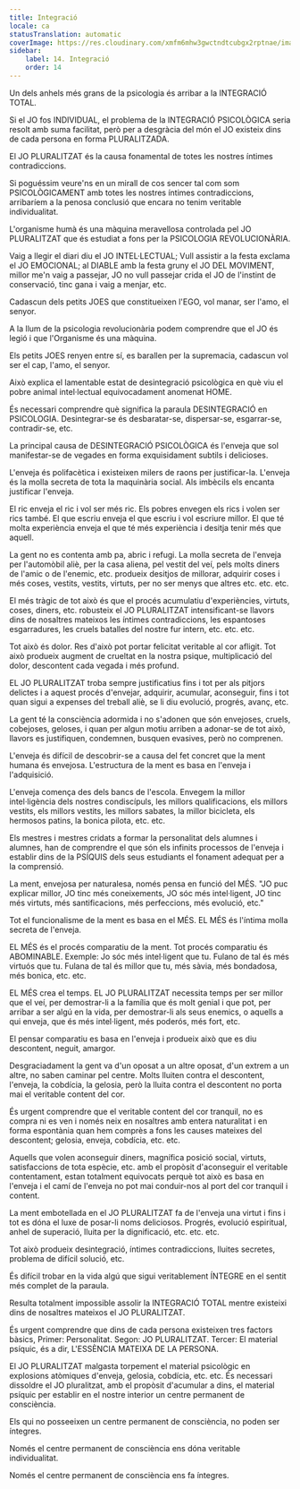 ```yaml
---
title: Integració
locale: ca
statusTranslation: automatic
coverImage: https://res.cloudinary.com/xmfm6mhw3gwctndtcubgx2rptnae/image/upload/v1740337243/small_cover_educacion_fundamental_a051170f1c.webp
sidebar:
    label: 14. Integració
    order: 14
---
```

Un dels anhels més grans de la psicologia és arribar a la INTEGRACIÓ TOTAL.

Si el JO fos INDIVIDUAL, el problema de la INTEGRACIÓ PSICOLÒGICA seria resolt amb suma facilitat, però per a desgràcia del món el JO existeix dins de cada persona en forma PLURALITZADA.

El JO PLURALITZAT és la causa fonamental de totes les nostres íntimes contradiccions.

Si poguéssim veure'ns en un mirall de cos sencer tal com som PSICOLÒGICAMENT amb totes les nostres íntimes contradiccions, arribaríem a la penosa conclusió que encara no tenim veritable individualitat.

L'organisme humà és una màquina meravellosa controlada pel JO PLURALITZAT que és estudiat a fons per la PSICOLOGIA REVOLUCIONÀRIA.

Vaig a llegir el diari diu el JO INTEL·LECTUAL; Vull assistir a la festa exclama el JO EMOCIONAL; al DIABLE amb la festa gruny el JO DEL MOVIMENT, millor me'n vaig a passejar, JO no vull passejar crida el JO de l'instint de conservació, tinc gana i vaig a menjar, etc.

Cadascun dels petits JOES que constitueixen l'EGO, vol manar, ser l'amo, el senyor.

A la llum de la psicologia revolucionària podem comprendre que el JO és legió i que l'Organisme és una màquina.

Els petits JOES renyen entre sí, es barallen per la supremacia, cadascun vol ser el cap, l'amo, el senyor.

Això explica el lamentable estat de desintegració psicològica en què viu el pobre animal intel·lectual equivocadament anomenat HOME.

És necessari comprendre què significa la paraula DESINTEGRACIÓ en PSICOLOGIA. Desintegrar-se és desbaratar-se, dispersar-se, esgarrar-se, contradir-se, etc.

La principal causa de DESINTEGRACIÓ PSICOLÒGICA és l'enveja que sol manifestar-se de vegades en forma exquisidament subtils i delicioses.

L'enveja és polifacètica i existeixen milers de raons per justificar-la. L'enveja és la molla secreta de tota la maquinària social. Als imbècils els encanta justificar l'enveja.

El ric enveja el ric i vol ser més ric. Els pobres envegen els rics i volen ser rics també. El que escriu enveja el que escriu i vol escriure millor. El que té molta experiència enveja el que té més experiència i desitja tenir més que aquell.

La gent no es contenta amb pa, abric i refugi. La molla secreta de l'enveja per l'automòbil aliè, per la casa aliena, pel vestit del veí, pels molts diners de l'amic o de l'enemic, etc. produeix desitjos de millorar, adquirir coses i més coses, vestits, vestits, virtuts, per no ser menys que altres etc. etc. etc.

El més tràgic de tot això és que el procés acumulatiu d'experiències, virtuts, coses, diners, etc. robusteix el JO PLURALITZAT intensificant-se llavors dins de nosaltres mateixos les íntimes contradiccions, les espantoses esgarradures, les cruels batalles del nostre fur intern, etc. etc. etc.

Tot això és dolor. Res d'això pot portar felicitat veritable al cor afligit. Tot això produeix augment de crueltat en la nostra psique, multiplicació del dolor, descontent cada vegada i més profund.

EL JO PLURALITZAT troba sempre justificatius fins i tot per als pitjors delictes i a aquest procés d'envejar, adquirir, acumular, aconseguir, fins i tot quan sigui a expenses del treball aliè, se li diu evolució, progrés, avanç, etc.

La gent té la consciència adormida i no s'adonen que són envejoses, cruels, cobejoses, geloses, i quan per algun motiu arriben a adonar-se de tot això, llavors es justifiquen, condemnen, busquen evasives, però no comprenen.

L'enveja és difícil de descobrir-se a causa del fet concret que la ment humana és envejosa. L'estructura de la ment es basa en l'enveja i l'adquisició.

L'enveja comença des dels bancs de l'escola. Envegem la millor intel·ligència dels nostres condiscípuls, les millors qualificacions, els millors vestits, els millors vestits, les millors sabates, la millor bicicleta, els hermosos patins, la bonica pilota, etc. etc.

Els mestres i mestres cridats a formar la personalitat dels alumnes i alumnes, han de comprendre el que són els infinits processos de l'enveja i establir dins de la PSÍQUIS dels seus estudiants el fonament adequat per a la comprensió.

La ment, envejosa per naturalesa, només pensa en funció del MÉS. "JO puc explicar millor, JO tinc més coneixements, JO sóc més intel·ligent, JO tinc més virtuts, més santificacions, més perfeccions, més evolució, etc."

Tot el funcionalisme de la ment es basa en el MÉS. EL MÉS és l'íntima molla secreta de l'enveja.

EL MÉS és el procés comparatiu de la ment. Tot procés comparatiu és ABOMINABLE. Exemple: Jo sóc més intel·ligent que tu. Fulano de tal és més virtuós que tu. Fulana de tal és millor que tu, més sàvia, més bondadosa, més bonica, etc. etc.

EL MÉS crea el temps. EL JO PLURALITZAT necessita temps per ser millor que el veí, per demostrar-li a la família que és molt genial i que pot, per arribar a ser algú en la vida, per demostrar-li als seus enemics, o aquells a qui enveja, que és més intel·ligent, més poderós, més fort, etc.

El pensar comparatiu es basa en l'enveja i produeix això que es diu descontent, neguit, amargor.

Desgraciadament la gent va d'un oposat a un altre oposat, d'un extrem a un altre, no saben caminar pel centre. Molts lluiten contra el descontent, l'enveja, la cobdícia, la gelosia, però la lluita contra el descontent no porta mai el veritable content del cor.

És urgent comprendre que el veritable content del cor tranquil, no es compra ni es ven i només neix en nosaltres amb entera naturalitat i en forma espontània quan hem comprès a fons les causes mateixes del descontent; gelosia, enveja, cobdícia, etc. etc.

Aquells que volen aconseguir diners, magnífica posició social, virtuts, satisfaccions de tota espècie, etc. amb el propòsit d'aconseguir el veritable contentament, estan totalment equivocats perquè tot això es basa en l'enveja i el camí de l'enveja no pot mai conduir-nos al port del cor tranquil i content.

La ment embotellada en el JO PLURALITZAT fa de l'enveja una virtut i fins i tot es dóna el luxe de posar-li noms deliciosos. Progrés, evolució espiritual, anhel de superació, lluita per la dignificació, etc. etc. etc.

Tot això produeix desintegració, íntimes contradiccions, lluites secretes, problema de difícil solució, etc.

És difícil trobar en la vida algú que sigui veritablement ÍNTEGRE en el sentit més complet de la paraula.

Resulta totalment impossible assolir la INTEGRACIÓ TOTAL mentre existeixi dins de nosaltres mateixos el JO PLURALITZAT.

És urgent comprendre que dins de cada persona existeixen tres factors bàsics, Primer: Personalitat. Segon: JO PLURALITZAT. Tercer: El material psíquic, és a dir, L'ESSÈNCIA MATEIXA DE LA PERSONA.

El JO PLURALITZAT malgasta torpement el material psicològic en explosions atòmiques d'enveja, gelosia, cobdícia, etc. etc. És necessari dissoldre el JO pluralitzat, amb el propòsit d'acumular a dins, el material psíquic per establir en el nostre interior un centre permanent de consciència.

Els qui no posseeixen un centre permanent de consciència, no poden ser íntegres.

Només el centre permanent de consciència ens dóna veritable individualitat.

Només el centre permanent de consciència ens fa íntegres.

